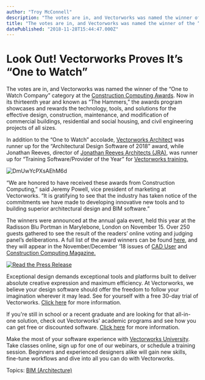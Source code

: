 ```yaml
---
author: "Troy McConnell"
description: "The votes are in, and Vectorworks was named the winner of the “One to Watch Company” category at the Construction Computing Awards."
title: "The votes are in, and Vectorworks was named the winner of the “One to Watch Company” category at the Construction Computing Awards." 
datePublished: "2018-11-28T15:44:47.000Z"
---
```

# Look Out! Vectorworks Proves It’s “One to Watch”

The votes are in, and Vectorworks was named the winner of the “One to Watch Company” category at the [Construction Computing Awards](http://constructioncomputingawards.co.uk/). Now in its thirteenth year and known as “The Hammers,” the awards program showcases and rewards the technology, tools, and solutions for the effective design, construction, maintenance, and modification of commercial buildings, residential and social housing, and civil engineering projects of all sizes. 

In addition to the “One to Watch” accolade, [Vectorworks Architect](https://www.vectorworks.net/en/architect?utm%5Fcampaign=blog&utm%5Fcontent=ccawinners11282018&utm%5Fmedium=planetvectorworks&utm%5Fsource=intext) [](https://www.vectorworks.net/en/architect?utm%5Fcampaign=blog&utm%5Fcontent=ccawinners11282018&utm%5Fmedium=planetvectorworks&utm%5Fsource=intext)was runner up for the “Architectural Design Software of 2018” award, while Jonathan Reeves, director of [Jonathan Reeves Architects (JRA)](http://www.jr-architecture.co.uk/), was runner up for “Training Software/Provider of the Year” for [Vectorworks training.](https://www.vectorworks.net/training?utm%5Fcampaign=blog&utm%5Fcontent=ccawinners11282018&utm%5Fmedium=planetvectorworks&utm%5Fsource=intext)

![DmUwYcPXsAEhM6d](https://blog.vectorworks.net/hs-fs/hubfs/DmUwYcPXsAEhM6d.jpg?width=1200&name=DmUwYcPXsAEhM6d.jpg)

“We are honored to have received these awards from Construction Computing,” said Jeremy Powell, vice president of marketing at Vectorworks. “It is gratifying to see that the industry has taken notice of the commitments we have made to developing innovative new tools and to building superior architectural design and BIM software.”

The winners were announced at the annual gala event, held this year at the Radisson Blu Portman in Marylebone, London on November 15\. Over 250 guests gathered to see the result of the readers’ online voting and judging panel’s deliberations. A full list of the award winners can be found [here](http://constructioncomputingawards.co.uk/), and they will appear in the November/December ’18 issues of [CAD User](https://www.caduser.com/) and [Construction Computing Magazine.](http://www.constructioncomputing.co.uk/)

[![Read the Press Release](https://no-cache.hubspot.com/cta/default/3018241/b9c4c589-a6fe-49e0-a6d2-0f9f816bb364.png)](https://cta-redirect.hubspot.com/cta/redirect/3018241/b9c4c589-a6fe-49e0-a6d2-0f9f816bb364) 

Exceptional design demands exceptional tools and platforms built to deliver absolute creative expression and maximum efficiency. At Vectorworks, we believe your design software should offer the freedom to follow your imagination wherever it may lead. See for yourself with a free 30-day trial of Vectorworks. [Click here](https://www.vectorworks.net/trial/form) for more information.

If you're still in school or a recent graduate and are looking for that all-in-one solution, check out Vectorworks' academic programs and see how you can get free or discounted software. [Click here](https://www.vectorworks.net/en-US/education) for more information.

Make the most of your software experience with [Vectorworks University](https://university.vectorworks.net/). Take classes online, sign up for one of our webinars, or schedule a training session. Beginners and experienced designers alike will gain new skills, fine-tune workflows and dive into all you can do with Vectorworks. 

 Topics: [BIM (Architecture)](https://blog.vectorworks.net/topic/bim-architecture) 

 